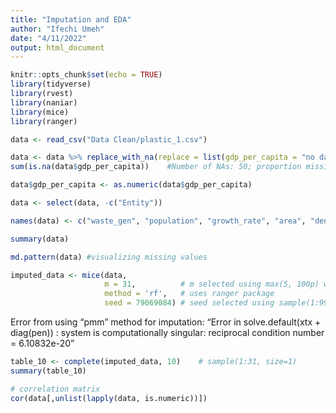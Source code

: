 ```yaml
---
title: "Imputation and EDA"
author: "Ifechi Umeh"
date: "4/11/2022"
output: html_document
---
```


```r
knitr::opts_chunk$set(echo = TRUE)
library(tidyverse)
library(rvest)
library(naniar)
library(mice)
library(ranger)
```


```r
data <- read_csv("Data Clean/plastic_1.csv")

data <- data %>% replace_with_na(replace = list(gdp_per_capita = "no data")) # some values labelled "no data"
sum(is.na(data$gdp_per_capita))    #Number of NAs: 50; proportion missing: 0.204918

data$gdp_per_capita <- as.numeric(data$gdp_per_capita)

data <- select(data, -c("Entity"))

names(data) <- c("waste_gen", "population", "growth_rate", "area", "density", "fert_rate", "life_exp", "mort_rate", "per_cap_waste", "misman_waste", "share_misman", "per_cap_gdp")
```


```r
summary(data)

md.pattern(data) #visualizing missing values
```


```r
imputed_data <- mice(data, 
                     m = 31,          # m selected using max(5, 100p) where p=0.3114754 (highest prop. of NAs)  
                     method = 'rf',   # uses ranger package
                     seed = 79069084) # seed selected using sample(1:999999999, size = 1)
```
Error from using "pmm" method for imputation: "Error in solve.default(xtx + diag(pen)) : system is computationally singular: reciprocal condition number = 6.10832e-20"

```r
table_10 <- complete(imputed_data, 10)    # sample(1:31, size=1)
summary(table_10)
```



```r
# correlation matrix
cor(data[,unlist(lapply(data, is.numeric))])
```


